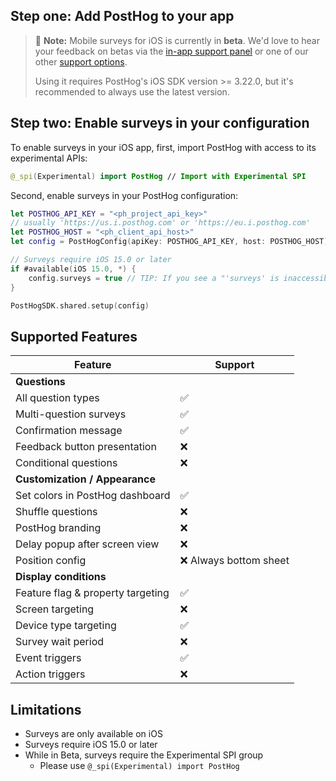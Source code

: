 ## Step one: Add PostHog to your app

> 🚧 **Note:** Mobile surveys for iOS is currently in **beta**. We'd love to hear your feedback on betas via the [in-app support panel](https://us.posthog.com#panel=support%3Afeedback%3Asurveys%3Alow%3Atrue) or one of our other [support options](/docs/support-options).
>
> Using it requires PostHog's iOS SDK version >= 3.22.0, but it's recommended to always use the latest version.


<IOSInstall />


## Step two: Enable surveys in your configuration

To enable surveys in your iOS app, first, import PostHog with access to its experimental APIs:

```swift
@_spi(Experimental) import PostHog // Import with Experimental SPI
```

Second, enable surveys in your PostHog configuration:

```swift
let POSTHOG_API_KEY = "<ph_project_api_key>"
// usually 'https://us.i.posthog.com' or 'https://eu.i.posthog.com'
let POSTHOG_HOST = "<ph_client_api_host>"
let config = PostHogConfig(apiKey: POSTHOG_API_KEY, host: POSTHOG_HOST) // TIP: host is optional if you use https://us.i.posthog.com

// Surveys require iOS 15.0 or later
if #available(iOS 15.0, *) {
    config.surveys = true // TIP: If you see a "'surveys' is inaccessible due to '@_spi' protection level" build error, please see step 1 above.
}

PostHogSDK.shared.setup(config)
```

## Supported Features

| Feature                           | Support                            |
| --------------------------------- | ---------------------------------- |
| **Questions**                     |                                    |
| All question types                | ✅                                 |
| Multi-question surveys            | ✅                                 |
| Confirmation message              | ✅                                 |
| Feedback button presentation      | ❌                                 |
| Conditional questions             | ❌                                 |
| **Customization / Appearance**    |                                    |
| Set colors in PostHog dashboard   | ✅                                 |
| Shuffle questions                 | ❌                                 |
| PostHog branding                  | ❌                                 |
| Delay popup after screen view     | ❌                                 |
| Position config                   | ❌ Always bottom sheet             |
| **Display conditions**            |                                    |
| Feature flag & property targeting | ✅                                 |
| Screen targeting                  | ❌                                 |
| Device type targeting             | ✅                                 |
| Survey wait period                | ❌                                 |
| Event triggers                    | ✅                                 |
| Action triggers                   | ❌                                 |

## Limitations

- Surveys are only available on iOS
- Surveys require iOS 15.0 or later
- While in Beta, surveys require the Experimental SPI group 
    - Please use `@_spi(Experimental) import PostHog`
